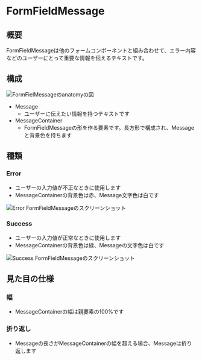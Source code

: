 

<Meta title="Components/FormFieldMessage" of={FormFieldMessageStories} />

# FormFieldMessage

## 概要

FormFieldMessageは他のフォームコンポーネントと組み合わせて、エラー内容などのユーザーにとって重要な情報を伝えるテキストです。

## 構成

<img src={anatomy} alt="FormFielMessageのanatomyの図" />

- Message
  - ユーザーに伝えたい情報を持つテキストです
- MessageContainer
  - FormFieldMessageの形を作る要素です。長方形で構成され、Messageと背景色を持ちます

## 種類

### Error

- ユーザーの入力値が不正なときに使用します
- MessageContainerの背景色は赤、Message文字色は白です

<img src={error} alt="Error FormFieldMessageのスクリーンショット" />

### Success

- ユーザーの入力値が正常なときに使用します
- MessageContainerの背景色は緑、Messageの文字色は白です

<img src={success} alt="Success FormFieldMessageのスクリーンショット" />

## 見た目の仕様

### 幅

- MessageContainerの幅は親要素の100%です

### 折り返し

- Messageの長さがMessageContainerの幅を超える場合、Messageは折り返します

<Stories />
